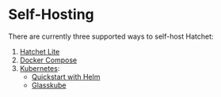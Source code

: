 # Self-Hosting

There are currently three supported ways to self-host Hatchet:

1. [Hatchet Lite](./self-hosting/hatchet-lite)
2. [Docker Compose](./self-hosting/docker-compose)
3. [Kubernetes](./self-hosting/kubernetes):
   - [Quickstart with Helm](./self-hosting/kubernetes-quickstart)
   - [Glasskube](./self-hosting/kubernetes-glasskube)
